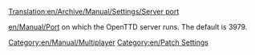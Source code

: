 [[Translation:en/Archive/Manual/Settings/Server port]]
[[Category:en/Manual/Multiplayer]]
[[Category:en/Patch Settings]]

[[en/Manual/Port]] on which the OpenTTD server runs. The default is 3979.